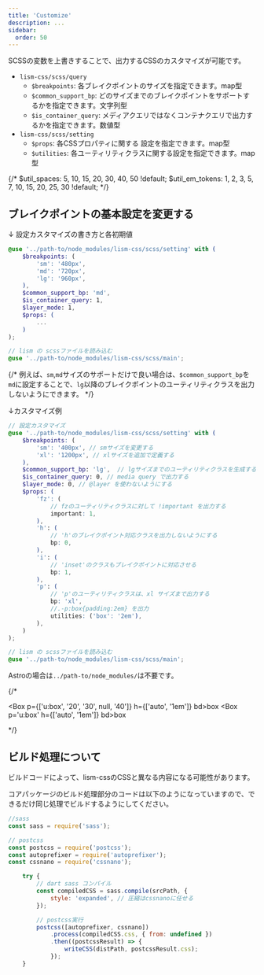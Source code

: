 ```yaml
---
title: 'Customize'
description: ...
sidebar:
  order: 50
---
```



SCSSの変数を上書きすることで、出力するCSSのカスタマイズが可能です。

- `lism-css/scss/query`
	- `$breakpoints`: 各ブレイクポイントのサイズを指定できます。map型
	- `$common_support_bp`: どのサイズまでのブレイクポイントをサポートするかを指定できます。文字列型
	- `$is_container_query`: メディアクエリではなくコンテナクエリで出力するかを指定できます。数値型
- `lism-css/scss/setting`
	- `$props`: 各CSSプロパティに関する
	設定を指定できます。map型
	- `$utilities`: 各ユーティリティクラスに関する設定を指定できます。map型

{/* $util_spaces: 5, 10, 15, 20, 30, 40, 50 !default;
$util_em_tokens: 1, 2, 3, 5, 7, 10, 15, 20, 25, 30 !default; */}


## ブレイクポイントの基本設定を変更する



↓ 設定カスタマイズの書き方と各初期値
```scss
@use '../path-to/node_modules/lism-css/scss/setting' with (
	$breakpoints: (
		'sm': '480px',
		'md': '720px',
		'lg': '960px',
	),
	$common_support_bp: 'md',
	$is_container_query: 1,
	$layer_mode: 1,
	$props: (
		...
	)
);

// lism の scssファイルを読み込む
@use '../path-to/node_modules/lism-css/scss/main';
```

{/* 例えば、`sm`,`md`サイズのサポートだけで良い場合は、`$common_support_bp`を`md`に設定することで、`lg`以降のブレイクポイントのユーティリティクラスを出力しないようにできます。 */}


↓カスタマイズ例
```scss
// 設定カスタマイズ
@use '../path-to/node_modules/lism-css/scss/setting' with (
	$breakpoints: (
		'sm': '400px', // smサイズを変更する
		'xl': '1200px', // xlサイズを追加で定義する
	),
	$common_support_bp: 'lg',  // lgサイズまでのユーティリティクラスを生成する
	$is_container_query: 0, // media query で出力する
	$layer_mode: 0, // @layer を使わないようにする
	$props: (
		'fz': (
			// fzのユーティリティクラスに対して !important を出力する
			important: 1,
		),
		'h': (
			// 'h'のブレイクポイント対応クラスを出力しないようにする
			bp: 0,
		),
		'i': (
			// 'inset'のクラスもブレイクポイントに対応させる
			bp: 1, 
		),
		'p': (
			// 'p'のユーティリティクラスは、xl サイズまで出力する
			bp: 'xl', 
			//.-p:box{padding:2em} を出力
			utilities: ('box': '2em'),
		),
	)
);

// lism の scssファイルを読み込む
@use '../path-to/node_modules/lism-css/scss/main';
```

Astroの場合は`../path-to/node_modules/`は不要です。

{/* <div class='is--container'>
<Box p={['u:box', '20', '30', null, '40']} h={['auto', '1em']} bd>box</Box>
<Box p='u:box' h={['auto', '1em']} bd>box</Box>
</div> */}


## ビルド処理について

ビルドコードによって、lism-cssのCSSと異なる内容になる可能性があります。

コアパッケージのビルド処理部分のコードは以下のようになっていますので、できるだけ同じ処理でビルドするようにしてください。

```js
//sass
const sass = require('sass');

// postcss
const postcss = require('postcss');
const autoprefixer = require('autoprefixer');
const cssnano = require('cssnano');
```

```js
	try {
		// dart sass コンパイル
		const compiledCSS = sass.compile(srcPath, {
			style: 'expanded', // 圧縮はcssnanoに任せる
		});

		// postcss実行
		postcss([autoprefixer, cssnano])
			.process(compiledCSS.css, { from: undefined })
			.then((postcssResult) => {
				writeCSS(distPath, postcssResult.css);
			});
	}
```
